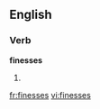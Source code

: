 
==English==

===Verb===
'''finesses'''

# {{third-person singular of|[[finesse]]}}

[[fr:finesses]]
[[vi:finesses]]